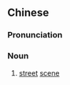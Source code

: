 ==Chinese==
{{zh-forms}}

===Pronunciation===
{{zh-pron
|m=jiējǐng
|c=gaai1 ging2
|mn=ke-kéng/koe-kéng
|cat=n
}}

===Noun===
{{zh-noun}}

# [[street]] [[scene]]